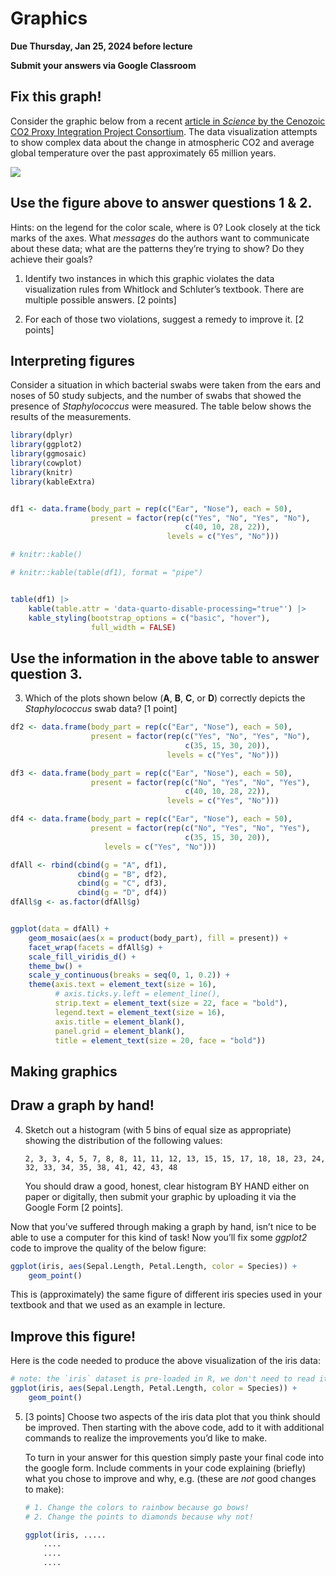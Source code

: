 # Graphics

**Due Thursday, Jan 25, 2024 before lecture**

**Submit your answers via Google Classroom**

## Fix this graph! {.unnumbered}

Consider the graphic below from a recent [article in *Science* by the Cenozoic CO2 Proxy Integration Project Consortium](https://www.science.org/doi/10.1126/science.adi5177). The data visualization attempts to show complex data about the change in atmospheric CO2 and average global temperature over the past approximately 65 million years.

![](img/cenozoic_co2.png)

::: {.callout-tip}
## Use the figure above to answer questions 1 & 2.

Hints: on the legend for the color scale, where is 0? Look closely at the tick marks of the axes. What *messages* do the authors want to communicate about these data; what are the patterns they're trying to show?  Do they achieve their goals?

1. Identify two instances in which this graphic violates the data visualization rules from Whitlock and Schluter's textbook. There are multiple possible answers. [2 points]

2. For each of those two violations, suggest a remedy to improve it. [2 points]
:::

## Interpreting figures {.unnumbered}

Consider a situation in which bacterial swabs were taken from the ears and noses of 50 study subjects, and the number of swabs that showed the presence of *Staphylococcus* were measured. The table below shows the results of the measurements. 

```r
library(dplyr)
library(ggplot2)
library(ggmosaic)
library(cowplot)
library(knitr)
library(kableExtra)


df1 <- data.frame(body_part = rep(c("Ear", "Nose"), each = 50),
                  present = factor(rep(c("Yes", "No", "Yes", "No"), 
                                       c(40, 10, 28, 22)),
                                   levels = c("Yes", "No")))

# knitr::kable()

# knitr::kable(table(df1), format = "pipe")


table(df1) |> 
    kable(table.attr = 'data-quarto-disable-processing="true"') |>
    kable_styling(bootstrap_options = c("basic", "hover"), 
                  full_width = FALSE)

```



:::  {.callout-tip}

## Use the information in the above table to answer question 3.

3. Which of the plots shown below (**A**, **B**, **C**, or **D**) correctly depicts the *Staphylococcus* swab data? [1 point]


```r

df2 <- data.frame(body_part = rep(c("Ear", "Nose"), each = 50),
                  present = factor(rep(c("Yes", "No", "Yes", "No"), 
                                       c(35, 15, 30, 20)),
                                   levels = c("Yes", "No")))

df3 <- data.frame(body_part = rep(c("Ear", "Nose"), each = 50),
                  present = factor(rep(c("No", "Yes", "No", "Yes"), 
                                       c(40, 10, 28, 22)),
                                   levels = c("Yes", "No")))

df4 <- data.frame(body_part = rep(c("Ear", "Nose"), each = 50),
                  present = factor(rep(c("No", "Yes", "No", "Yes"), 
                                       c(35, 15, 30, 20)),
                     levels = c("Yes", "No")))

dfAll <- rbind(cbind(g = "A", df1),
               cbind(g = "B", df2),
               cbind(g = "C", df3),
               cbind(g = "D", df4))
dfAll$g <- as.factor(dfAll$g)


ggplot(data = dfAll) +
    geom_mosaic(aes(x = product(body_part), fill = present)) +
    facet_wrap(facets = dfAll$g) +
    scale_fill_viridis_d() +
    theme_bw() +
    scale_y_continuous(breaks = seq(0, 1, 0.2)) +
    theme(axis.text = element_text(size = 16),
          # axis.ticks.y.left = element_line(),
          strip.text = element_text(size = 22, face = "bold"),
          legend.text = element_text(size = 16),
          axis.title = element_blank(),
          panel.grid = element_blank(),
          title = element_text(size = 20, face = "bold"))
```


:::


## Making graphics {.unnumbered}

:::  {.callout-tip}
## Draw a graph by hand!

4. Sketch out a histogram (with 5 bins of equal size as appropriate) showing the distribution of the following values: 

    `2, 3, 3, 4, 5, 7, 8, 8, 11, 11, 12, 13, 15, 15, 17, 18, 18, 23, 24, 32, 33, 34, 35, 38, 41, 42, 43, 48`

    You should draw a good, honest, clear histogram BY HAND either on paper or digitally, then submit your graphic by uploading it via the Google Form [2 points].

:::

Now that you've suffered through making a graph by hand, isn't nice to be able to use a computer for this kind of task!  Now you'll fix some *ggplot2* code to improve the quality of the below figure:

```r

ggplot(iris, aes(Sepal.Length, Petal.Length, color = Species)) +
    geom_point()
```

This is (approximately) the same figure of different iris species used in your textbook and that we used as an example in lecture.

:::  {.callout-tip}
## Improve this figure!

Here is the code needed to produce the above visualization of the iris data:

```r

# note: the `iris` dataset is pre-loaded in R, we don't need to read it in
ggplot(iris, aes(Sepal.Length, Petal.Length, color = Species)) +
    geom_point()
```

5. [3 points] Choose two aspects of the iris data plot that you think should be improved. Then starting with the above code, add to it with additional commands to realize the improvements you'd like to make.

    To turn in your answer for this question simply paste your final code into the google form. Include comments in your code explaining (briefly) what you chose to improve and why, e.g. (these are *not* good changes to make):
    
    ```r
    # 1. Change the colors to rainbow because go bows!
    # 2. Change the points to diamonds because why not!
    
    ggplot(iris, ..... 
        ....
        ....
        ....
    ```
:::
